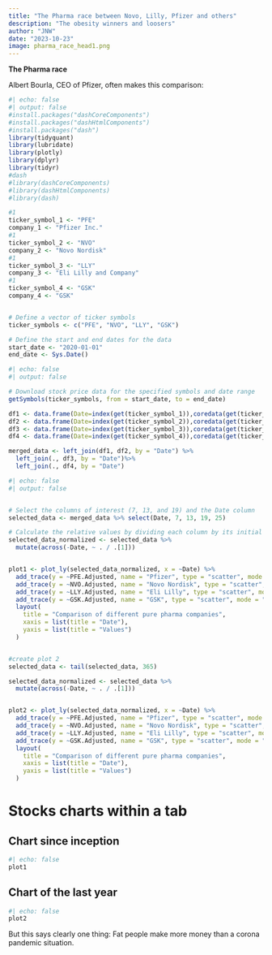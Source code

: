 ```yaml
---
title: "The Pharma race between Novo, Lilly, Pfizer and others"
description: "The obesity winners and loosers"
author: "JNW"
date: "2023-10-23"
image: pharma_race_head1.png
---
```


**The Pharma race**

Albert Bourla, CEO of Pfizer, often makes this comparison:

```r
#| echo: false
#| output: false
#install.packages("dashCoreComponents")
#install.packages("dashHtmlComponents")
#install.packages("dash")
library(tidyquant)
library(lubridate)
library(plotly)
library(dplyr)
library(tidyr)
#dash
#library(dashCoreComponents)
#library(dashHtmlComponents)
#library(dash)

#1
ticker_symbol_1 <- "PFE"
company_1 <- "Pfizer Inc."
#1
ticker_symbol_2 <- "NVO"
company_2 <- "Novo Nordisk"
#1
ticker_symbol_3 <- "LLY"
company_3 <- "Eli Lilly and Company"
#1
ticker_symbol_4 <- "GSK"
company_4 <- "GSK"


# Define a vector of ticker symbols
ticker_symbols <- c("PFE", "NVO", "LLY", "GSK")

# Define the start and end dates for the data
start_date <- "2020-01-01"
end_date <- Sys.Date()


```

```r
#| echo: false
#| output: false

# Download stock price data for the specified symbols and date range
getSymbols(ticker_symbols, from = start_date, to = end_date)

df1 <- data.frame(Date=index(get(ticker_symbol_1)),coredata(get(ticker_symbol_1)))
df2 <- data.frame(Date=index(get(ticker_symbol_2)),coredata(get(ticker_symbol_2)))
df3 <- data.frame(Date=index(get(ticker_symbol_3)),coredata(get(ticker_symbol_3)))
df4 <- data.frame(Date=index(get(ticker_symbol_4)),coredata(get(ticker_symbol_4)))

merged_data <- left_join(df1, df2, by = "Date") %>%
  left_join(., df3, by = "Date")%>%
  left_join(., df4, by = "Date")

```

```r
#| echo: false
#| output: false


# Select the columns of interest (7, 13, and 19) and the Date column
selected_data <- merged_data %>% select(Date, 7, 13, 19, 25)

# Calculate the relative values by dividing each column by its initial value
selected_data_normalized <- selected_data %>%
  mutate(across(-Date, ~ . / .[1])) 


plot1 <- plot_ly(selected_data_normalized, x = ~Date) %>%
  add_trace(y = ~PFE.Adjusted, name = "Pfizer", type = "scatter", mode = "lines") %>%
  add_trace(y = ~NVO.Adjusted, name = "Novo Nordisk", type = "scatter", mode = "lines") %>%
  add_trace(y = ~LLY.Adjusted, name = "Eli Lilly", type = "scatter", mode = "lines") %>%
  add_trace(y = ~GSK.Adjusted, name = "GSK", type = "scatter", mode = "lines") %>%
  layout(
    title = "Comparison of different pure pharma companies",
    xaxis = list(title = "Date"),
    yaxis = list(title = "Values")
  )


#create plot 2 
selected_data <- tail(selected_data, 365)

selected_data_normalized <- selected_data %>%
  mutate(across(-Date, ~ . / .[1])) 


plot2 <- plot_ly(selected_data_normalized, x = ~Date) %>% 
  add_trace(y = ~PFE.Adjusted, name = "Pfizer", type = "scatter", mode = "lines") %>%
  add_trace(y = ~NVO.Adjusted, name = "Novo Nordisk", type = "scatter", mode = "lines") %>%
  add_trace(y = ~LLY.Adjusted, name = "Eli Lilly", type = "scatter", mode = "lines") %>%
  add_trace(y = ~GSK.Adjusted, name = "GSK", type = "scatter", mode = "lines") %>%
  layout(
    title = "Comparison of different pure pharma companies",
    xaxis = list(title = "Date"),
    yaxis = list(title = "Values")
  )

```

# Stocks charts within a tab

::: nav-pills
::: panel-tabset
## Chart since inception

```r
#| echo: false
plot1
```

## Chart of the last year

```r
#| echo: false
plot2
```
:::
:::

But this says clearly one thing: Fat people make more money than a corona pandemic situation.
